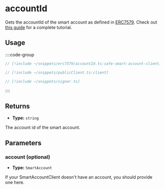 # accountId

Gets the accountId of the smart account as defined in [ERC7579](https://eips.ethereum.org/EIPS/eip-7579). Check out [this guide](/permissionless/how-to/accounts/use-7579-account) for a complete tutorial.

## Usage

::::code-group

```ts [example.ts]
// [!include ~/snippets/erc7579/accountId.ts:safe-smart-account-client]
```

```ts [publicClient.ts]
// [!include ~/snippets/publicClient.ts:client]
```

```ts [signer.ts]
// [!include ~/snippets/signer.ts]
```

::::

## Returns

- **Type:** `string`

The account id of the smart account.

## Parameters

### account (optional)

- **Type:** `SmartAccount`

If your SmartAccountClient doesn't have an account, you should provide one here.
